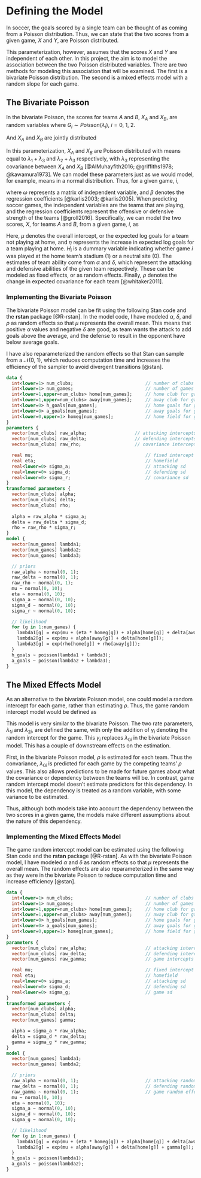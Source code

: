 # Defining the Model {#define-model}

In soccer, the goals scored by a single team can be thought of as coming from a Poisson distribution. Thus, we can state that the two scores from a given game, $X$ and $Y$, are Poisson distributed.

\begin{equation}
\begin{split}
  X & \sim Poisson(\lambda_1)\\
  Y & \sim Poisson(\lambda_2)
\end{split}
(\#eq:indep-pois)
\end{equation}

This parameterization, however, assumes that the scores $X$ and $Y$ are independent of each other. In this project, the aim is to model the association between the two Poisson distributed variables. There are two methods for modeling this association that will be examined. The first is a bivariate Poisson distribution. The second is a mixed effects model with a random slope for each game.

## The Bivariate Poisson {#biv-pois}

In the bivariate Poisson, the scores for teams $A$ and $B$, $X_A$ and $X_B$, are random variables where $G_i \sim Poisson(\lambda_i),\ i = 0,\ 1,\ 2$.

\begin{equation}
\begin{split}
  X_A & = G_1 + G_0\\
  X_B & = G_2 + G_0
\end{split}
(\#eq:bipois)
\end{equation}

And $X_A$ and $X_B$ are jointly distributed

\begin{equation}
  (X_A,\ X_B) \sim BP(\lambda_1,\ \lambda_2,\ \lambda_0)
(\#eq:jbp)
\end{equation}

In this parameterization, $X_A$ and $X_B$ are Poisson distributed with means equal to $\lambda_1 + \lambda_3$ and $\lambda_2 + \lambda_3$ respectively, with $\lambda_3$ representing the covariance between $X_A$ and $X_B$ [@AlMuhayfith2016; @griffiths1978; @kawamura1973]. We can model these parameters just as we would model, for example, means in a normal distribution. Thus, for a given game, $i$, 

\begin{equation}
\begin{split}
  (X_{Ai},\ X_{Bi}) & \sim BP(\lambda_{1i},\ \lambda_{2i},\ \lambda_{0i}),\\
  log(\lambda_{1i}) & = \omega_{1i}\beta_{1},\\
  log(\lambda_{2i}) & = \omega_{2i}\beta_{2},\\
  log(\lambda_{0i}) & = \omega_{0i}\beta_{0}
\end{split}
(\#eq:bipois-regress)
\end{equation}

where $\omega$ represents a matrix of independent variable, and $\beta$ denotes the regression coefficients [@karlis2003; @karlis2005]. When predicting soccer games, the independent variables are the teams that are playing, and the regression coefficients represent the offensive or defensive strength of the teams [@groll2016]. Specifically, we can model the two scores, $X$, for teams $A$ and $B$, from a given game, $i$, as

\begin{align}
  log(X_{Ai}) &= \lambda_{1i} + \lambda_{0i}, \notag \\
  log(X_{Bi}) &= \lambda_{2i} + \lambda_{0i}, \notag \\
  \lambda_{1i} &= \mu + \eta H_i + \alpha_A + \delta_B, (\#eq:lambda1) \\
  \lambda_{2i} &= \mu + \alpha_B + \delta_A, (\#eq:lambda2) \\
  \lambda_{0i} &= \rho_A + \rho_B (\#eq:lambda0)
\end{align}

Here, $\mu$ denotes the overall intercept, or the expected log goals for a team not playing at home, and $\eta$ represents the increase in expected log goals for a team playing at home. $H_i$ is a dummary variable indicating whether game $i$ was played at the home team's stadium (1) or a neutral site (0). The estimates of team ability come from $\alpha$ and $\delta$, which represent the attacking and defensive abilities of the given team respectively. These can be modeled as fixed effects, or as random effects. Finally, $\rho$ denotes the change in expected covariance for each team [@whitaker2011].

### Implementing the Bivariate Poisson {#imp-bivpois}

The bivariate Poisson model can be fit using the following Stan code and the **rstan** package [@R-rstan]. In the model code, I have modeled $\alpha$, $\delta$, and $\rho$ as random effects so that $\mu$ represents the overall mean. This means that positive $\alpha$ values and negative $\delta$ are good, as team wants the attack to add goals above the average, and the defense to result in the opponent have below average goals.

I have also reparameterized the random effects so that Stan can sample from a $\mathcal{N}(0,\ 1)$, which reduces computation time and increases the efficiency of the sampler to avoid divergent transitions [@stan].

```stan
data {
  int<lower=1> num_clubs;                           // number of clubs
  int<lower=1> num_games;                           // number of games
  int<lower=1,upper=num_clubs> home[num_games];     // home club for game g
  int<lower=1,upper=num_clubs> away[num_games];     // away club for game g
  int<lower=0> h_goals[num_games];                  // home goals for game g
  int<lower=0> a_goals[num_games];                  // away goals for game g
  int<lower=0,upper=1> homeg[num_games];            // home field for game g
}
parameters {
  vector[num_clubs] raw_alpha;                  // attacking intercepts
  vector[num_clubs] raw_delta;                  // defending intercepts
  vector[num_clubs] raw_rho;                    // covariance intercepts

  real mu;                                          // fixed intercept
  real eta;                                         // homefield
  real<lower=0> sigma_a;                            // attacking sd
  real<lower=0> sigma_d;                            // defending sd
  real<lower=0> sigma_r;                            // covariance sd
}
transformed parameters {
  vector[num_clubs] alpha;
  vector[num_clubs] delta;
  vector[num_clubs] rho;
  
  alpha = raw_alpha * sigma_a;
  delta = raw_delta * sigma_d;
  rho = raw_rho * sigma_r;
}
model {
  vector[num_games] lambda1;
  vector[num_games] lambda2;
  vector[num_games] lambda3;

  // priors
  raw_alpha ~ normal(0, 1);
  raw_delta ~ normal(0, 1);
  raw_rho ~ normal(0, 1);
  mu ~ normal(0, 10);
  eta ~ normal(0, 10);
  sigma_a ~ normal(0, 10);
  sigma_d ~ normal(0, 10);
  sigma_r ~ normal(0, 10);

  // likelihood
  for (g in 1:num_games) {
    lambda1[g] = exp(mu + (eta * homeg[g]) + alpha[home[g]] + delta[away[g]]);
    lambda2[g] = exp(mu + alpha[away[g]] + delta[home[g]]);
    lambda3[g] = exp(rho[home[g]] + rho[away[g]]);
  }
  h_goals ~ poisson(lambda1 + lambda3);
  a_goals ~ poisson(lambda2 + lambda3);
}
```

## The Mixed Effects Model {#mix-eff}

As an alternative to the bivariate Poisson model, one could model a random intercept for each game, rather than estimating $\rho$. Thus, the game random intercept model would be defined as

\begin{align}
  log(X_{Ai}) &= \lambda_{1i}, \notag \\
  log(X_{Bi}) &= \lambda_{2i}, \notag \\
  \lambda_{1i} &= \mu + \eta H_i + \alpha_A + \delta_B + \gamma_i, (\#eq:mixlam1) \\
  \lambda_{2i} &= \mu + \alpha_B + \delta_A + \gamma_i (\#eq:mixlam2)
\end{align}

This model is very similar to the bivariate Poisson. The two rate parameters, $\lambda_{1i}$ and $\lambda_{2i}$, are defined the same, with only the addition of $\gamma_i$ denoting the random intercept for the game. This $\gamma_i$ replaces $\lambda_{0i}$ in the bivariate Poisson model. This has a couple of downstream effects on the estimation.

First, in the bivariate Poisson model, $\rho$ is estimated for each team. Thus the convariance, $\lambda_{0i}$ is predicted for each game by the competing teams' $\rho$ values. This also allows predictions to be made for future games about what the covariance or dependency between the teams will be. In contrast, game random intercept model doesn't estimate predictors for this dependency. In this model, the dependency is treated as a random variable, with some variance to be estimated.

Thus, although both models take into account the dependency between the two scores in a given game, the models make different assumptions about the nature of this dependency.

### Implementing the Mixed Effects Model {#imp-mixef}

The game random intercept model can be estimated using the following Stan code and the **rstan** package [@R-rstan]. As with the bivariate Poisson model, I have modeled $\alpha$ and $\delta$ as random effects so that $\mu$ represents the overall mean. The random effects are also reparameterized in the same way as they were in the bivariate Poisson to reduce computation time and increase efficiency [@stan].

```stan
data {
  int<lower=1> num_clubs;                           // number of clubs
  int<lower=1> num_games;                           // number of games
  int<lower=1,upper=num_clubs> home[num_games];     // home club for game g
  int<lower=1,upper=num_clubs> away[num_games];     // away club for game g
  int<lower=0> h_goals[num_games];                  // home goals for game g
  int<lower=0> a_goals[num_games];                  // away goals for game g
  int<lower=0,upper=1> homeg[num_games];            // home field for game g
}
parameters {
  vector[num_clubs] raw_alpha;                      // attacking intercepts
  vector[num_clubs] raw_delta;                      // defending intercepts
  vector[num_games] raw_gamma;                      // game intercepts

  real mu;                                          // fixed intercept
  real eta;                                         // homefield
  real<lower=0> sigma_a;                            // attacking sd
  real<lower=0> sigma_d;                            // defending sd
  real<lower=0> sigma_g;                            // game sd
}
transformed parameters {
  vector[num_clubs] alpha;
  vector[num_clubs] delta;
  vector[num_games] gamma;

  alpha = sigma_a * raw_alpha;
  delta = sigma_d * raw_delta;
  gamma = sigma_g * raw_gamma;
}
model {
  vector[num_games] lambda1;
  vector[num_games] lambda2;

  // priors
  raw_alpha ~ normal(0, 1);                         // attacking random effects
  raw_delta ~ normal(0, 1);                         // defending random effects
  raw_gamma ~ normal(0, 1);                         // game random effects
  mu ~ normal(0, 10);
  eta ~ normal(0, 10);
  sigma_a ~ normal(0, 10);
  sigma_d ~ normal(0, 10);
  sigma_g ~ normal(0, 10);

  // likelihood
  for (g in 1:num_games) {
    lambda1[g] = exp(mu + (eta * homeg[g]) + alpha[home[g]] + delta[away[g]] + gamma[g]);
    lambda2[g] = exp(mu + alpha[away[g]] + delta[home[g]] + gamma[g]);
  }
  h_goals ~ poisson(lambda1);
  a_goals ~ poisson(lambda2);
}
```

